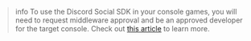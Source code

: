 > info
> To use the Discord Social SDK in your console games, you will need to request middleware approval and be an approved developer for the target console. Check out [this article](https://support-dev.discord.com/hc/en-us/articles/30209074764183) to learn more.
